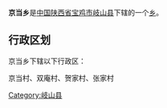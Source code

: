 {{中国乡级行政区
|行政区全称 = 京当乡
|景观照片文件名 = 
|景观照片描述 = 
|汉语拼音 =
|其他语言 = 
|其他语言名称 = 
|位置图文件名 = 
|位置图描述 = 
|自定义图片=
|上级行政区 = [[陕西省|陕西省]][[宝鸡市|宝鸡市]][[岐山县|岐山县]]
|行政区类别 = [[乡级行政区|乡]]
|行政区划代码 = 
|行政区划 = 
|村委会 = 
|居委会 = 
|建置时间 = 
|领导职位 = 
|领导名称 = 
|政府驻地 = 
|毗邻 = 
|地理坐标 = 
|总面积 = 
|总人口 = 
|户籍人口 = 
|户籍人口年份 = 
|常住人口 = 
|常住人口年份 = 
|人口密度 = 
|GDP = 
|邮政编码 = 
|电话区号 = 
|官方网站 = 
|网站名称 = 
}}
'''京当乡'''是[[中华人民共和国|中国]][[陕西省|陕西省]][[宝鸡市|宝鸡市]][[岐山县|岐山县]]下辖的一个[[乡级行政区|乡]]。

== 行政区划 ==
京当乡下辖以下行政区：

京当村、双庵村、贺家村、张家村

{{陕西小作品}}
{{岐山县行政区划}}

[[Category:岐山县|Category:岐山县]]